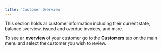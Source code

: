```yaml
---
title: 'Customer Overview'
---
```

This section holds all customer information including their current state, balance overview, issued and overdue invoices, and more.

To see an **overview** of your customer go to the **Customers** tab on the main menu and select the customer you wish to review.
